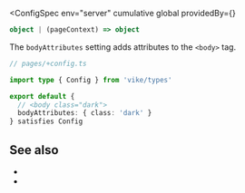 

<ConfigSpec
  env="server"
  cumulative
  global
  providedBy={<ProvidedBy noCustomGuide />}
>
```ts
object | (pageContext) => object
```
</ConfigSpec>

The `bodyAttributes` setting adds attributes to the `<body>` tag.

```ts
// pages/+config.ts

import type { Config } from 'vike/types'

export default {
  // <body class="dark">
  bodyAttributes: { class: 'dark' }
} satisfies Config
```


## See also

- <Link href="/head-tags" />
- <Link href="/settings#html-shell" doNotInferSectionTitle />
